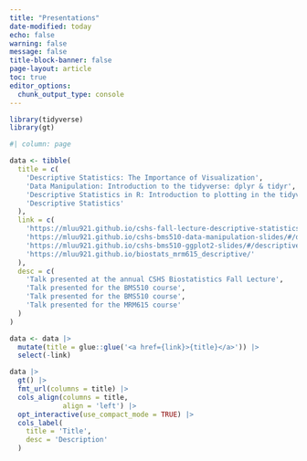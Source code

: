 ```yaml
---
title: "Presentations"
date-modified: today
echo: false
warning: false
message: false
title-block-banner: false
page-layout: article
toc: true
editor_options: 
  chunk_output_type: console
---
```



```r
library(tidyverse)
library(gt)
```

```r
#| column: page

data <- tibble(
  title = c(
    'Descriptive Statistics: The Importance of Visualization',
    'Data Manipulation: Introduction to the tidyverse: dplyr & tidyr',
    'Descriptive Statistics in R: Introduction to plotting in the tidyverse: ggplot2',
    'Descriptive Statistics'
  ),
  link = c(
    'https://mluu921.github.io/cshs-fall-lecture-descriptive-statistics/#/descriptive-statistics',
    'https://mluu921.github.io/cshs-bms510-data-manipulation-slides/#/data-manipulation-in-r',
    'https://mluu921.github.io/cshs-bms510-ggplot2-slides/#/descriptive-statistics-in-r',
    'https://mluu921.github.io/biostats_mrm615_descriptive/'
  ),
  desc = c(
    'Talk presented at the annual CSHS Biostatistics Fall Lecture',
    'Talk presented for the BMS510 course',
    'Talk presented for the BMS510 course',
    'Talk presented for the MRM615 course'
  )
)

data <- data |>
  mutate(title = glue::glue('<a href={link}>{title}</a>')) |>
  select(-link)

data |>
  gt() |>
  fmt_url(columns = title) |>
  cols_align(columns = title,
             align = 'left') |> 
  opt_interactive(use_compact_mode = TRUE) |> 
  cols_label(
    title = 'Title',
    desc = 'Description'
  )
```

